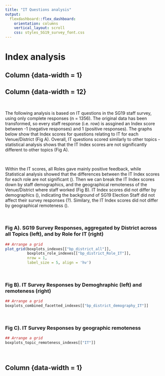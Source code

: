 ```yaml
---
title: "IT Questions analysis"
output: 
  flexdashboard::flex_dashboard:
    orientation: columns
    vertical_layout: scroll
    css: styles_SG19_survey_font.css
---
```




Index analysis
=====================================

Column {data-width = 1}
-----------------------------------------------------------------------

Column {data-width = 12}
-----------------------------------------------------------------------

\

The following analysis is based on IT questions in the SG19 staff survey,
using only complete responses (n = 1356). The original data has been transformed,
so every staff response (i.e. row) is assgined an Index score between -1 (negative 
responses) and 1 (positive responses). The graphs below show that Index scores for 
questions relating to IT for each Venue/District (Fig A). Overall, IT questions 
scored similarly to other topics - statistical analysis shows that the IT Index 
scores are not significantly different to other topics (Fig A). 

\

Within the IT scores, all Roles gave mainly positive feedback, while Statistical 
analysis showed that the differences between the IT Index scores for each 
role are not significant (). Then we can break the IT Index scores down by staff 
demographics, and the geographical remoteness of the Venue/District where staff worked 
(Fig B). IT Index scores did not differ by demographics (), indicating the background 
of SG19 Election Staff did not affect their survey responses (?). Similary, the IT 
Index scores did not differ by geographical remoteness ().

\


### **Fig A). SG19 Survey Responses, aggregated by District across all Topics (left), and by Role for IT (right)**

```r

## Arrange a grid
plot_grid(boxplots_indexes[["bp_district_all"]], 
          boxplots_role_indexes[["bp_district_Role_IT"]],
          nrow = 1,
          label_size = 5, align = 'hv')

```


\

### **Fig B). IT Survey Responses by Demoghraphic (left) and remoteness (right)**

```r

## Arrange a grid
boxplots_combined_facetted_indexes[["bp_district_demography_IT"]]

```

\


### **Fig C). IT Survey Responses by geographic remoteness**

```r

## Arrange a grid
boxplots_topic_remoteness_indexes[["IT"]]

```

\


Column {data-width = 1}
-----------------------------------------------------------------------


<!-- Sentiment Analysis -->
<!-- ===================================== -->


<!-- Column {data-width = 1} -->
<!-- ----------------------------------------------------------------------- -->


<!-- Column {data-width = 12} -->
<!-- ----------------------------------------------------------------------- -->


<!-- Column {data-width = 1} -->
<!-- ----------------------------------------------------------------------- -->





